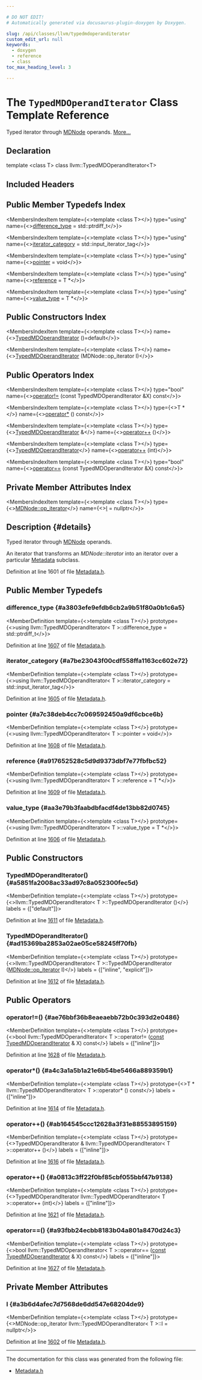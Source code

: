 ```yaml
---

# DO NOT EDIT!
# Automatically generated via docusaurus-plugin-doxygen by Doxygen.

slug: /api/classes/llvm/typedmdoperanditerator
custom_edit_url: null
keywords:
  - doxygen
  - reference
  - class
toc_max_heading_level: 3

---
```





# The `TypedMDOperandIterator` Class Template Reference

<DoxygenPage pluginConfig={pluginConfig}>

Typed iterator through <a href="/docs/api/classes/llvm/mdnode">MDNode</a> operands. <a href="#details">More...</a>

## Declaration

<CodeBlock>template &lt;class T&gt;
class llvm::TypedMDOperandIterator&lt;T&gt;</CodeBlock>

## Included Headers

<IncludesList>
<IncludesListItem
  filePath="llvm/IR/Metadata.h"
  permalink="/docs/api/files/include/include/llvm/include/llvm/ir/metadata-h"
  isLocal="true" />
</IncludesList>

## Public Member Typedefs Index

<MembersIndex>

<MembersIndexItem
  template={<>template &lt;class T&gt;</>}
  type="using"
  name={<><a href="#a3803efe9efdb6cb2a9b51f80a0b1c6a5">difference&#95;type</a> = std::ptrdiff&#95;t</>}>
</MembersIndexItem>

<MembersIndexItem
  template={<>template &lt;class T&gt;</>}
  type="using"
  name={<><a href="#a7be23043f00cdf558ffa1163cc602e72">iterator&#95;category</a> = std::input&#95;iterator&#95;tag</>}>
</MembersIndexItem>

<MembersIndexItem
  template={<>template &lt;class T&gt;</>}
  type="using"
  name={<><a href="#a7c38deb4cc7c069592450a9df6cbce6b">pointer</a> = void</>}>
</MembersIndexItem>

<MembersIndexItem
  template={<>template &lt;class T&gt;</>}
  type="using"
  name={<><a href="#a917652528c5d9d9373dbf7e77fbfbc52">reference</a> = T &#42;</>}>
</MembersIndexItem>

<MembersIndexItem
  template={<>template &lt;class T&gt;</>}
  type="using"
  name={<><a href="#aa3e79b3faabdbfacdf4de13bb82d0745">value&#95;type</a> = T &#42;</>}>
</MembersIndexItem>

</MembersIndex>

## Public Constructors Index

<MembersIndex>

<MembersIndexItem
  template={<>template &lt;class T&gt;</>}
  name={<><a href="#a5851fa2008ac33ad97c8a052300fec5d">TypedMDOperandIterator</a> ()=default</>}>
</MembersIndexItem>

<MembersIndexItem
  template={<>template &lt;class T&gt;</>}
  name={<><a href="#ad15369ba2853a02ae05ce58245ff70fb">TypedMDOperandIterator</a> (MDNode::op&#95;iterator I)</>}>
</MembersIndexItem>

</MembersIndex>

## Public Operators Index

<MembersIndex>

<MembersIndexItem
  template={<>template &lt;class T&gt;</>}
  type="bool"
  name={<><a href="#ae76bbf36b8eaeaebb72b0c393d2e0486">operator!=</a> (const TypedMDOperandIterator &amp;X) const</>}>
</MembersIndexItem>

<MembersIndexItem
  template={<>template &lt;class T&gt;</>}
  type={<>T &#42;</>}
  name={<><a href="#a4c3a1a5b1a21e6b54be5466a889359b1">operator&#42;</a> () const</>}>
</MembersIndexItem>

<MembersIndexItem
  template={<>template &lt;class T&gt;</>}
  type={<><a href="/docs/api/classes/llvm/typedmdoperanditerator">TypedMDOperandIterator</a> &amp;</>}
  name={<><a href="#ab164545ccc12628a3f31e88553895159">operator++</a> ()</>}>
</MembersIndexItem>

<MembersIndexItem
  template={<>template &lt;class T&gt;</>}
  type={<><a href="/docs/api/classes/llvm/typedmdoperanditerator">TypedMDOperandIterator</a></>}
  name={<><a href="#a0813c3ff22f0bf85cbf055bbf47b9138">operator++</a> (int)</>}>
</MembersIndexItem>

<MembersIndexItem
  template={<>template &lt;class T&gt;</>}
  type="bool"
  name={<><a href="#a93fbb24ecbb8183b04a801a8470d24c3">operator==</a> (const TypedMDOperandIterator &amp;X) const</>}>
</MembersIndexItem>

</MembersIndex>

## Private Member Attributes Index

<MembersIndex>

<MembersIndexItem
  template={<>template &lt;class T&gt;</>}
  type={<><a href="/docs/api/classes/llvm/mdnode/#af4fe559b6ceafad40f7144063ef2afd2">MDNode::op&#95;iterator</a></>}
  name={<><a href="#a3b6d4afec7d7568de6dd547e68204de9">I</a> = nullptr</>}>
</MembersIndexItem>

</MembersIndex>

## Description {#details}

Typed iterator through <a href="/docs/api/classes/llvm/mdnode">MDNode</a> operands.

An iterator that transforms an <em>MDNode::iterator</em> into an iterator over a particular <a href="/docs/api/classes/llvm/metadata">Metadata</a> subclass.

Definition at line 1601 of file <a href="/docs/api/files/include/include/llvm/include/llvm/ir/metadata-h">Metadata.h</a>.

<SectionDefinition>

## Public Member Typedefs

### difference&#95;type {#a3803efe9efdb6cb2a9b51f80a0b1c6a5}

<MemberDefinition
  template={<>template &lt;class T&gt;</>}
  prototype={<>using llvm::TypedMDOperandIterator&lt; T &gt;::difference&#95;type =  std::ptrdiff&#95;t</>}>

Definition at line <a href="/docs/api/files/include/include/llvm/include/llvm/ir/metadata-h/#l01607">1607</a> of file <a href="/docs/api/files/include/include/llvm/include/llvm/ir/metadata-h">Metadata.h</a>.
</MemberDefinition>

### iterator&#95;category {#a7be23043f00cdf558ffa1163cc602e72}

<MemberDefinition
  template={<>template &lt;class T&gt;</>}
  prototype={<>using llvm::TypedMDOperandIterator&lt; T &gt;::iterator&#95;category =  std::input&#95;iterator&#95;tag</>}>

Definition at line <a href="/docs/api/files/include/include/llvm/include/llvm/ir/metadata-h/#l01605">1605</a> of file <a href="/docs/api/files/include/include/llvm/include/llvm/ir/metadata-h">Metadata.h</a>.
</MemberDefinition>

### pointer {#a7c38deb4cc7c069592450a9df6cbce6b}

<MemberDefinition
  template={<>template &lt;class T&gt;</>}
  prototype={<>using llvm::TypedMDOperandIterator&lt; T &gt;::pointer =  void</>}>

Definition at line <a href="/docs/api/files/include/include/llvm/include/llvm/ir/metadata-h/#l01608">1608</a> of file <a href="/docs/api/files/include/include/llvm/include/llvm/ir/metadata-h">Metadata.h</a>.
</MemberDefinition>

### reference {#a917652528c5d9d9373dbf7e77fbfbc52}

<MemberDefinition
  template={<>template &lt;class T&gt;</>}
  prototype={<>using llvm::TypedMDOperandIterator&lt; T &gt;::reference =  T &#42;</>}>

Definition at line <a href="/docs/api/files/include/include/llvm/include/llvm/ir/metadata-h/#l01609">1609</a> of file <a href="/docs/api/files/include/include/llvm/include/llvm/ir/metadata-h">Metadata.h</a>.
</MemberDefinition>

### value&#95;type {#aa3e79b3faabdbfacdf4de13bb82d0745}

<MemberDefinition
  template={<>template &lt;class T&gt;</>}
  prototype={<>using llvm::TypedMDOperandIterator&lt; T &gt;::value&#95;type =  T &#42;</>}>

Definition at line <a href="/docs/api/files/include/include/llvm/include/llvm/ir/metadata-h/#l01606">1606</a> of file <a href="/docs/api/files/include/include/llvm/include/llvm/ir/metadata-h">Metadata.h</a>.
</MemberDefinition>

</SectionDefinition>

<SectionDefinition>

## Public Constructors

### TypedMDOperandIterator() {#a5851fa2008ac33ad97c8a052300fec5d}

<MemberDefinition
  template={<>template &lt;class T&gt;</>}
  prototype={<>llvm::TypedMDOperandIterator&lt; T &gt;::TypedMDOperandIterator ()</>}
  labels = {["default"]}>

Definition at line <a href="/docs/api/files/include/include/llvm/include/llvm/ir/metadata-h/#l01611">1611</a> of file <a href="/docs/api/files/include/include/llvm/include/llvm/ir/metadata-h">Metadata.h</a>.
</MemberDefinition>

### TypedMDOperandIterator() {#ad15369ba2853a02ae05ce58245ff70fb}

<MemberDefinition
  template={<>template &lt;class T&gt;</>}
  prototype={<>llvm::TypedMDOperandIterator&lt; T &gt;::TypedMDOperandIterator (<a href="/docs/api/classes/llvm/mdnode/#af4fe559b6ceafad40f7144063ef2afd2">MDNode::op&#95;iterator</a> I)</>}
  labels = {["inline", "explicit"]}>

Definition at line <a href="/docs/api/files/include/include/llvm/include/llvm/ir/metadata-h/#l01612">1612</a> of file <a href="/docs/api/files/include/include/llvm/include/llvm/ir/metadata-h">Metadata.h</a>.
</MemberDefinition>

</SectionDefinition>

<SectionDefinition>

## Public Operators

### operator!=() {#ae76bbf36b8eaeaebb72b0c393d2e0486}

<MemberDefinition
  template={<>template &lt;class T&gt;</>}
  prototype={<>bool llvm::TypedMDOperandIterator&lt; T &gt;::operator!= (<a href="/docs/api/files/lib/lib/target/lib/target/aarch64/aarch64promoteconstant-cpp/#a90f8350fecae261c25be85d38b451bff">const</a> <a href="/docs/api/classes/llvm/typedmdoperanditerator">TypedMDOperandIterator</a> &amp; X) const</>}
  labels = {["inline"]}>

Definition at line <a href="/docs/api/files/include/include/llvm/include/llvm/ir/metadata-h/#l01628">1628</a> of file <a href="/docs/api/files/include/include/llvm/include/llvm/ir/metadata-h">Metadata.h</a>.
</MemberDefinition>

### operator&#42;() {#a4c3a1a5b1a21e6b54be5466a889359b1}

<MemberDefinition
  template={<>template &lt;class T&gt;</>}
  prototype={<>T &#42; llvm::TypedMDOperandIterator&lt; T &gt;::operator&#42; () const</>}
  labels = {["inline"]}>

Definition at line <a href="/docs/api/files/include/include/llvm/include/llvm/ir/metadata-h/#l01614">1614</a> of file <a href="/docs/api/files/include/include/llvm/include/llvm/ir/metadata-h">Metadata.h</a>.
</MemberDefinition>

### operator++() {#ab164545ccc12628a3f31e88553895159}

<MemberDefinition
  template={<>template &lt;class T&gt;</>}
  prototype={<>TypedMDOperandIterator &amp; llvm::TypedMDOperandIterator&lt; T &gt;::operator++ ()</>}
  labels = {["inline"]}>

Definition at line <a href="/docs/api/files/include/include/llvm/include/llvm/ir/metadata-h/#l01616">1616</a> of file <a href="/docs/api/files/include/include/llvm/include/llvm/ir/metadata-h">Metadata.h</a>.
</MemberDefinition>

### operator++() {#a0813c3ff22f0bf85cbf055bbf47b9138}

<MemberDefinition
  template={<>template &lt;class T&gt;</>}
  prototype={<>TypedMDOperandIterator llvm::TypedMDOperandIterator&lt; T &gt;::operator++ (int)</>}
  labels = {["inline"]}>

Definition at line <a href="/docs/api/files/include/include/llvm/include/llvm/ir/metadata-h/#l01621">1621</a> of file <a href="/docs/api/files/include/include/llvm/include/llvm/ir/metadata-h">Metadata.h</a>.
</MemberDefinition>

### operator==() {#a93fbb24ecbb8183b04a801a8470d24c3}

<MemberDefinition
  template={<>template &lt;class T&gt;</>}
  prototype={<>bool llvm::TypedMDOperandIterator&lt; T &gt;::operator== (<a href="/docs/api/files/lib/lib/target/lib/target/aarch64/aarch64promoteconstant-cpp/#a90f8350fecae261c25be85d38b451bff">const</a> <a href="/docs/api/classes/llvm/typedmdoperanditerator">TypedMDOperandIterator</a> &amp; X) const</>}
  labels = {["inline"]}>

Definition at line <a href="/docs/api/files/include/include/llvm/include/llvm/ir/metadata-h/#l01627">1627</a> of file <a href="/docs/api/files/include/include/llvm/include/llvm/ir/metadata-h">Metadata.h</a>.
</MemberDefinition>

</SectionDefinition>

<SectionDefinition>

## Private Member Attributes

### I {#a3b6d4afec7d7568de6dd547e68204de9}

<MemberDefinition
  template={<>template &lt;class T&gt;</>}
  prototype={<>MDNode::op&#95;iterator llvm::TypedMDOperandIterator&lt; T &gt;::I = nullptr</>}>

Definition at line <a href="/docs/api/files/include/include/llvm/include/llvm/ir/metadata-h/#l01602">1602</a> of file <a href="/docs/api/files/include/include/llvm/include/llvm/ir/metadata-h">Metadata.h</a>.
</MemberDefinition>

</SectionDefinition>

<hr/>

The documentation for this class was generated from the following file:

<ul>
<li><a href="/docs/api/files/include/include/llvm/include/llvm/ir/metadata-h">Metadata.h</a></li>
</ul>

</DoxygenPage>
